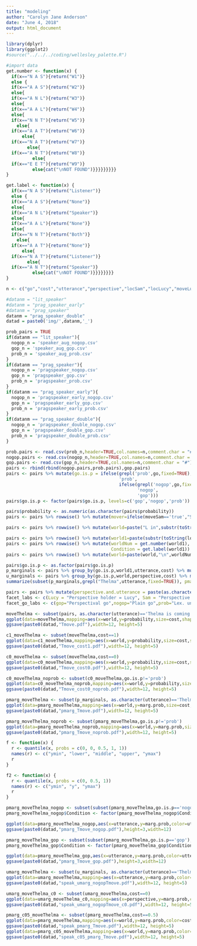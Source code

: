 ```yaml
---
title: "modeling"
author: "Carolyn Jane Anderson"
date: "June 4, 2018"
output: html_document
---
```


```r
library(dplyr)
library(ggplot2)
#source("../../../coding/wellesley_palette.R")
```

```r
#import data
get.number <- function(x) {
  if(x=="N A S"){return("W1")}
  else {
  if(x=="A A S"){return("W2")}
  else{
  if(x=="A N L"){return("W3")}
  else{
  if(x=="A A L"){return("W4")}
  else{
  if(x=="N N T"){return("W5")}
    else{
  if(x=="A A T"){return("W6")}
      else{
  if(x=="N A T"){return("W7")}
        else{
  if(x=="A N T"){return("W8")}
          else{
  if(x=="E E T"){return("W9")}
          else{cat("\nNOT FOUND")}}}}}}}}}
}

get.label <- function(x) {
  if(x=="N A S"){return("Listener")}
  else {
  if(x=="A A S"){return("None")}
  else{
  if(x=="A N L"){return("Speaker")}
  else{
  if(x=="A A L"){return("None")}
  else{
  if(x=="N N T"){return("Both")}
    else{
  if(x=="A A T"){return("None")}
      else{
  if(x=="N A T"){return("Listener")}
        else{
  if(x=="A N T"){return("Speaker")}
          else{cat("\nNOT FOUND")}}}}}}}}
}

n <- c("go","cost","utterance","perspective","locSam","locLucy","moveLucy", "moveSam","moveThelma","probability")
```

```r
#datanm = "lit_speaker"
#datanm = "prag_speaker_early"
#datanm = "prag_speaker"
datanm = "prag_speaker_double"
datad = paste0('img/',datanm,'_')
```

```r
prob_pairs = TRUE
if(datanm == "lit_speaker"){
  nogop_n = 'speaker_aug_nogop.csv'
  gop_n = 'speaker_aug_gop.csv'
  prob_n = 'speaker_aug_prob.csv'
}
if(datanm == "prag_speaker"){
  nogop_n = 'pragspeaker_nogop.csv'
  gop_n = 'pragspeaker_gop.csv'
  prob_n = 'pragspeaker_prob.csv'
}
if(datanm == "prag_speaker_early"){
  nogop_n = 'pragspeaker_early_nogop.csv'
  gop_n = 'pragspeaker_early_gop.csv'
  prob_n = 'pragspeaker_early_prob.csv'
}
if(datanm == "prag_speaker_double"){
  nogop_n = 'pragspeaker_double_nogop.csv'
  gop_n = 'pragspeaker_double_gop.csv'
  prob_n = 'pragspeaker_double_prob.csv'
}
```

```r
prob.pairs <- read.csv(prob_n,header=TRUE,col.names=n,comment.char = "#")
nogop.pairs <- read.csv(nogop_n,header=TRUE,col.names=n,comment.char = "#")
gop.pairs <- read.csv(gop_n,header=TRUE,col.names=n,comment.char = "#")
pairs <- rbind(rbind(nogop.pairs,prob.pairs),gop.pairs)
pairs <- pairs %>% mutate(go.is.p = ifelse(grepl('prob',go,fixed=TRUE),
                                           'prob',
                                           ifelse(grepl('nogop',go,fixed=TRUE),
                                                  'nogop',
                                                  'gop')))
pairs$go.is.p <- factor(pairs$go.is.p, levels=c('gop','nogop','prob'))
```

```r
pairs$probability <- as.numeric(as.character(pairs$probability))
pairs <- pairs %>% rowwise() %>% mutate(mover=ifelse(moveSam=='true',"S",ifelse(moveLucy=='true',"L","T")))

pairs <- pairs %>% rowwise() %>% mutate(world=paste("L in",substr(toString(locLucy),1,1),"\n S in",substr(toString(locSam),1,1)))
```

```r
pairs <- pairs %>% rowwise() %>% mutate(world1=paste(substr(toString(locLucy),1,1),substr(toString(locSam),1,1),substr(toString(mover),1,1)))
pairs <- pairs %>% rowwise() %>% mutate(worldNum = get.number(world1),
                                        Condition = get.label(world1))
pairs <- pairs %>% rowwise() %>% mutate(world=paste(world,"\n",worldNum))
```

```r
pairs$go.is.p <- as.factor(pairs$go.is.p)
p_marginals <- pairs %>% group_by(go.is.p,world1,utterance,cost) %>% mutate(marg.prob = sum(probability))
u_marginals <- pairs %>% group_by(go.is.p,world,perspective,cost) %>% mutate(marg.prob = sum(probability))
summarize(subset(p_marginals,grepl("Thelma",utterance,fixed=TRUE)), pmarg = unique(marg.prob))
```

```r
pairs <- pairs %>% mutate(perspective.and.utterance = paste(as.character(perspective),paste("\n",as.character(utterance))))
facet_labs <- c(Lucy = "Perspective holder = Lucy", Sam = "Perspective holder = Sam")
facet_go_labs <- c(gop="Perspectival go",nogop="Plain go",prob="Lex. uncertain go")
```

```r
moveThelma <- subset(pairs, as.character(utterance)=='Thelma is coming to Northampton' | as.character(utterance)=='Thelma is going to Northampton' | as.character(utterance)=='Thelma is walking to Northampton')
ggplot(data=moveThelma,mapping=aes(x=world,y=probability,size=cost,shape=utterance,color=perspective)) + geom_point() + facet_wrap(moveThelma$go.is.p) + scale_color_wellesley(palette = "main")
ggsave(paste0(datad,"Tmove.pdf"),width=12, height=5)
```

```r
c1_moveThelma <- subset(moveThelma,cost==1)
ggplot(data=c1_moveThelma,mapping=aes(x=world,y=probability,size=cost,shape=utterance,color=perspective)) + geom_point() + facet_wrap(c1_moveThelma$go.is.p) + scale_color_wellesley(palette = "main")
ggsave(paste0(datad,"Tmove_cost1.pdf"),width=12, height=5)
```
```r
c0_moveThelma <- subset(moveThelma,cost==0)
ggplot(data=c0_moveThelma,mapping=aes(x=world,y=probability,size=cost,shape=utterance,color=perspective)) + geom_point(position = position_dodge(width=0.99)) + facet_wrap(~go.is.p,labeller=as_labeller(facet_go_labs)) + scale_color_wellesley(palette = "main")
ggsave(paste0(datad,"Tmove_cost0.pdf"),width=12, height=5)
```

```r
c0_moveThelma_noprob <- subset(c0_moveThelma,go.is.p!='prob')
ggplot(data=c0_moveThelma_noprob,mapping=aes(x=world,y=probability,size=cost,shape=utterance,color=utterance)) + geom_point() + facet_wrap(go.is.p~perspective,labeller=labeller(perspective = facet_labs,go.is.p=facet_go_labs)) + labs(shape="Utterance",color="Utterance") + guides(size=FALSE) + scale_color_wellesley(palette = "main")
ggsave(paste0(datad,"Tmove_cost0_noprob.pdf"),width=12, height=5)
```

```r
pmarg_moveThelma <- subset(p_marginals, as.character(utterance)=='Thelma is coming to Northampton' | as.character(utterance)=='Thelma is going to Northampton' | as.character(utterance)=='Thelma is walking to Northampton' | as.character(utterance)=='NULL')
ggplot(data=pmarg_moveThelma,mapping=aes(x=world,y=marg.prob,size=cost,color=utterance,shape=utterance)) + geom_point() + facet_wrap(~go.is.p,labeller=as_labeller(facet_go_labs)) + labs(size="Cost",color="Utterance",shape="Utterance")
ggsave(paste0(datad,"pmarg_Tmove.pdf"),width=12, height=5)
```

```r
pmarg_moveThelma_noprob <- subset(pmarg_moveThelma,go.is.p!='prob')
ggplot(data=pmarg_moveThelma_noprob,mapping=aes(x=world,y=marg.prob,size=cost,color=utterance,shape=utterance)) + geom_point() + facet_wrap(~go.is.p,labeller=as_labeller(facet_go_labs)) + labs(size="Cost",color="Utterance",shape="Utterance") 
ggsave(paste0(datad,"pmarg_Tmove_noprob.pdf"),width=12, height=5)
```

```r

f <- function(x) {
  r <- quantile(x, probs = c(0, 0, 0.5, 1, 1))
  names(r) <- c("ymin", "lower", "middle", "upper", "ymax")
  r
}

f2 <- function(x) {
  r <- quantile(x, probs = c(0, 0.5, 1))
  names(r) <- c("ymin", "y", "ymax")
  r
}

pmarg_moveThelma_nogop <- subset(subset(pmarg_moveThelma,go.is.p=='nogop'),cost < 1.1)
pmarg_moveThelma_nogop$Condition <- factor(pmarg_moveThelma_nogop$Condition,levels = c("Both", "Speaker", "Listener", "None"))

ggplot(data=pmarg_moveThelma_nogop,aes(x=utterance,y=marg.prob,color=utterance)) + stat_summary(fun.data = f2, geom="crossbar") + facet_wrap(~Condition, nrow = 1) + ylim(0,1) + ylab("Marginal probability: p(u|w)") + scale_x_discrete(name ="Utterance", labels=c("Thelma is coming to Northampton" = "Come", "Thelma is going to Northampton" = "Go", "Thelma is walking to Northampton" = "Walk")) + theme(legend.position="none")
ggsave(paste0(datad,"pmarg_Tmove_nogop.pdf"),height=3,width=12)

pmarg_moveThelma_gop <- subset(subset(pmarg_moveThelma,go.is.p=='gop'),cost < 1.1)
pmarg_moveThelma_gop$Condition <- factor(pmarg_moveThelma_gop$Condition,levels = c("Both", "Speaker", "Listener", "None"))

ggplot(data=pmarg_moveThelma_gop,aes(x=utterance,y=marg.prob,color=utterance)) + stat_summary(fun.data = f2, geom="crossbar") + facet_wrap(~Condition, nrow = 1) + ylim(0,1) + ylab("Marginal probability: p(u|w)") + scale_x_discrete(name ="Utterance", labels=c("Thelma is coming to Northampton" = "Come", "Thelma is going to Northampton" = "Go", "Thelma is walking to Northampton" = "Walk")) + theme(legend.position="none")
ggsave(paste0(datad,"pmarg_Tmove_gop.pdf"),height=3,width=12)
```

```r
umarg_moveThelma <- subset(u_marginals, as.character(utterance)=='Thelma is coming to Northampton' | as.character(utterance)=='Thelma is going to Northampton' | as.character(utterance)=='Thelma is walking to Northampton' | as.character(utterance)=='NULL')
ggplot(data=umarg_moveThelma,mapping=aes(x=utterance,y=marg.prob,color=cost,shape=perspective)) + geom_point() + facet_wrap(umarg_moveThelma$go.is.p)+ theme(axis.text.x = element_text(angle = 90)) + scale_color_wellesley(palette = "grad",discrete=FALSE)
ggsave(paste0(datad,"speak_umarg_nogopTmove.pdf"),width=12, height=5)
```

```r
umarg_moveThelma_c0 <- subset(umarg_moveThelma,cost==0)
ggplot(data=umarg_moveThelma_c0,mapping=aes(x=perspective,y=marg.prob,color=utterance,shape=utterance)) + geom_point() + facet_wrap(~go.is.p)+ theme(axis.text.x = element_text(angle = 90)) + scale_color_wellesley(palette = "main")
ggsave(paste0(datad,"speak_umarg_nogopTmove_c0.pdf"),width=12, height=5)
```
```r
pmarg_c05_moveThelma <- subset(pmarg_moveThelma,cost==0.5)
ggplot(data=pmarg_moveThelma,mapping=aes(x=world,y=marg.prob,color=cost,shape=utterance)) + geom_point() + facet_wrap(pmarg_moveThelma$go.is.p) + scale_color_wellesley(palette = "grad", discrete=FALSE)
ggsave(paste0(datad,"speak_pmarg_Tmove.pdf"),width=12, height=5)
ggplot(data=pmarg_c05_moveThelma,mapping=aes(x=world,y=marg.prob,color=utterance,shape=utterance)) + geom_point() + facet_wrap(pmarg_c05_moveThelma$go.is.p) + scale_color_wellesley(palette = "main")
ggsave(paste0(datad,"speak_c05_pmarg_Tmove.pdf"),width=12, height=5)
```

